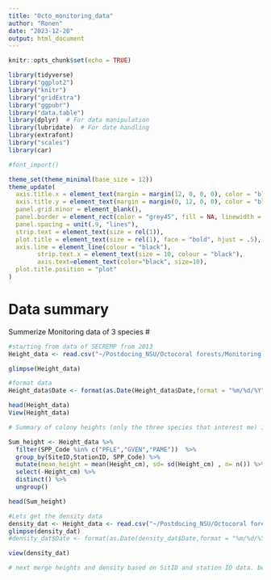 ```yaml
---
title: "Octo_monitoring_data"
author: "Ronen"
date: "2023-12-20"
output: html_document
---
```


```r
knitr::opts_chunk$set(echo = TRUE)
```

```r

library(tidyverse)
library("ggplot2")
library("knitr")
library("gridExtra")
library("ggpubr")
library("data.table")
library(dplyr)  # For data manipulation
library(lubridate)  # For date handling
library(extrafont)
library("scales")
library(car)
```

```r
#font_import()

theme_set(theme_minimal(base_size = 12))
theme_update(
  axis.title.x = element_text(margin = margin(12, 0, 0, 0), color = "black"),
  axis.title.y = element_text(margin = margin(0, 12, 0, 0), color = "black"),
  panel.grid.minor = element_blank(),
  panel.border = element_rect(color = "grey45", fill = NA, linewidth = 1.5),
  panel.spacing = unit(.9, "lines"),
  strip.text = element_text(size = rel(1)),
  plot.title = element_text(size = rel(1), face = "bold", hjust = .5),
  axis.line = element_line(colour = "black"),
        strip.text.x = element_text(size = 10, colour = "black"),
        axis.text=element_text(color="black", size=10),
  plot.title.position = "plot"
)
```

# **Data summary**

Summerize Monitoring data of 3 species #

```r
#starting from data of SECREMP from 2013
Height_data <- read.csv("~/Postdocing_NSU/Octocoral forests/Monitoring data/Me playing with monitoring data/SECREMP_OCTO_RawData_2013.csv")

glimpse(Height_data)

#format data 
Height_data$Date <- format(as.Date(Height_data$Date,format = "%m/%d/%Y"))

head(Height_data)
View(Height_data)

# Summary of colony heights (only the three species that interest me) in the different transects whle keeping the metadata 

Sum_height <- Height_data %>%
  filter(SPP_Code %in% c("PFLE","GVEN","PAME"))  %>%
  group_by(SiteID,StationID, SPP_Code) %>% 
  mutate(mean_height = mean(Height_cm), sd= sd(Height_cm) , n= n()) %>% 
  select(-Height_cm) %>% 
  distinct() %>% 
  ungroup()

head(Sum_height)

#Lets get the density data
density_dat <- Height_data <- read.csv("~/Postdocing_NSU/Octocoral forests/Monitoring data/Me playing with monitoring data/SECREMP_OCTO_Summaries_2013_Density.csv" ) 
glimpse(density_dat)
#density_dat$Date <- format(as.Date(density_dat$Date,format = "%m/%d/%Y"))

view(density_dat)

# next merge heights and density based on SitID and station ID data. before I will need the density to be long dat. 
```
